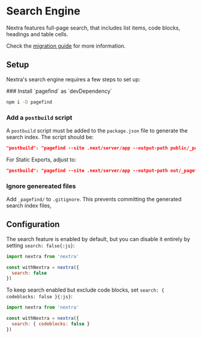 
# Search Engine

Nextra features full-page search, that includes list items, code blocks,
headings and table cells.

Check the
[migration guide](https://the-guild.dev/blog/nextra-4#new-search-engine--pagefind)
for more information.

## Setup

Nextra's search engine requires a few steps to set up:

<Steps>
### Install `pagefind` as `devDependency`

```sh npm2yarn
npm i -D pagefind
```

### Add a `postbuild` script

A `postbuild` script must be added to the `package.json` file to generate the
search index. The script should be:

```json filename="package.json"
"postbuild": "pagefind --site .next/server/app --output-path public/_pagefind"
```

For Static Exports, adjust to:

```json filename="package.json"
"postbuild": "pagefind --site .next/server/app --output-path out/_pagefind"
```

### Ignore genereated files

Add `_pagefind/` to `.gitignore`. This prevents committing the generated search
index files,

</Steps>

## Configuration

The search feature is enabled by default, but you can disable it entirely by
setting `search: false{:js}`:

```js filename="next.config.mjs" {4}
import nextra from 'nextra'

const withNextra = nextra({
  search: false
})
```

To keep search enabled but exclude code blocks, set
`search: { codeblocks: false }{:js}`:

```js filename="next.config.mjs" {4}
import nextra from 'nextra'

const withNextra = nextra({
  search: { codeblocks: false }
})
```
